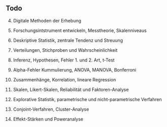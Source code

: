 

## Todo 
4. Digitale Methoden der Erhebung



4. Forschungsintstrument entwickeln, Messtheorie, Skalenniveaus
5. Deskriptive Statistik, zentrale Tendenz und Streuung
6. Verteilungen, Stichproben und Wahrscheinlichkeit
7. Inferenz, Hypothesen, Fehler 1. und 2. Art, t-Test
8. Alpha-Fehler Kummulierung, ANOVA, MANOVA, Bonferroni
9. Zusammenhänge, Korrelation, lineare Regression
10. Skalen, Likert-Skalen, Reliabilität und Faktoren-Analyse
11. Explorative Statistik, parametrische und nicht-parametrische Verfahren
12. Conjoint-Verfahren, Cluster-Analyse
13. Effekt-Stärken und Poweranalyse
